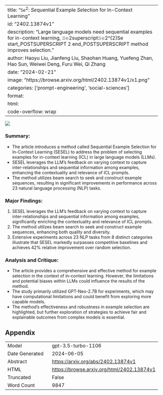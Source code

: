 
---
title: "$\texttt{Se}^2$: $\textit{Se}$quential Example $\textit{Se}$lection for In-Context Learning"
id: "2402.13874v1"
description: "Large language models need sequential examples for in-context learning, 𝚂𝚎2superscript𝚂𝚎2^{2}Se start_POSTSUPERSCRIPT 2 end_POSTSUPERSCRIPT method improves selection."
author: Haoyu Liu, Jianfeng Liu, Shaohan Huang, Yuefeng Zhan, Hao Sun, Weiwei Deng, Furu Wei, Qi Zhang
date: "2024-02-21"
image: "https://browse.arxiv.org/html/2402.13874v1/x1.png"
categories: ['prompt-engineering', 'social-sciences']
format:
  html:
    code-overflow: wrap
---

![](https://browse.arxiv.org/html/2402.13874v1/x1.png)

### **Summary:**
- The article introduces a method called Sequential Example Selection for In-Context Learning (SESEL) to address the problem of selecting examples for in-context learning (ICL) in large language models (LLMs).
- SESEL leverages the LLM’s feedback on varying context to capture inter-relationships and sequential information among examples, enhancing the contextuality and relevance of ICL prompts.
- The method utilizes beam search to seek and construct example sequences, resulting in significant improvements in performance across 23 natural language processing (NLP) tasks.

### **Major Findings:**
1. SESEL leverages the LLM’s feedback on varying context to capture inter-relationships and sequential information among examples, significantly enriching the contextuality and relevance of ICL prompts.
2. The method utilizes beam search to seek and construct example sequences, enhancing both quality and diversity.
3. Extensive experiments across 23 NLP tasks from 8 distinct categories illustrate that SESEL markedly surpasses competitive baselines and achieves 42% relative improvement over random selection.

### **Analysis and Critique:**
- The article provides a comprehensive and effective method for example selection in the context of in-context learning. However, the limitations and potential biases within LLMs could influence the results of the method.
- The study primarily utilized GPT-Neo-2.7B for experiments, which may have computational limitations and could benefit from exploring more capable models.
- The method's effectiveness and robustness in example selection are highlighted, but further exploration of strategies to achieve fair and explainable outcomes from complex models is essential.

## Appendix

|          |          |
|----------|----------|
| Model     | gpt-3.5-turbo-1106       |
| Date Generated     | 2024-06-05       |
| Abstract | [https://arxiv.org/abs/2402.13874v1](https://arxiv.org/abs/2402.13874v1)        |
| HTML     | [https://browse.arxiv.org/html/2402.13874v1](https://browse.arxiv.org/html/2402.13874v1)       |
| Truncated       | False       |
| Word Count       | 9847       |